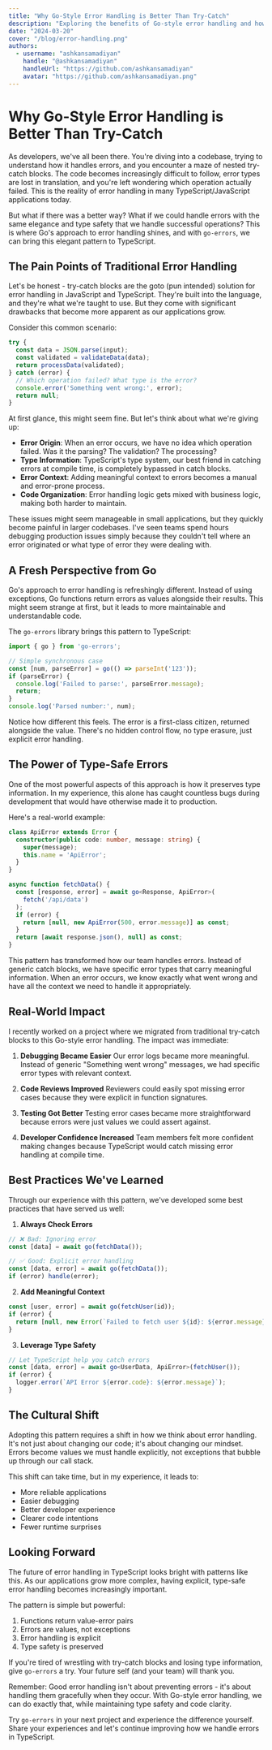 ```yaml
---
title: "Why Go-Style Error Handling is Better Than Try-Catch"
description: "Exploring the benefits of Go-style error handling and how it leads to more maintainable TypeScript code"
date: "2024-03-20"
cover: "/blog/error-handling.png"
authors:
  - username: "ashkansamadiyan"
    handle: "@ashkansamadiyan"
    handleUrl: "https://github.com/ashkansamadiyan"
    avatar: "https://github.com/ashkansamadiyan.png"
---
```


# Why Go-Style Error Handling is Better Than Try-Catch

As developers, we've all been there. You're diving into a codebase, trying to understand how it handles errors, and you encounter a maze of nested try-catch blocks. The code becomes increasingly difficult to follow, error types are lost in translation, and you're left wondering which operation actually failed. This is the reality of error handling in many TypeScript/JavaScript applications today.

But what if there was a better way? What if we could handle errors with the same elegance and type safety that we handle successful operations? This is where Go's approach to error handling shines, and with `go-errors`, we can bring this elegant pattern to TypeScript.

## The Pain Points of Traditional Error Handling

Let's be honest - try-catch blocks are the goto (pun intended) solution for error handling in JavaScript and TypeScript. They're built into the language, and they're what we're taught to use. But they come with significant drawbacks that become more apparent as our applications grow.

Consider this common scenario:

```typescript
try {
  const data = JSON.parse(input);
  const validated = validateData(data);
  return processData(validated);
} catch (error) {
  // Which operation failed? What type is the error?
  console.error('Something went wrong:', error);
  return null;
}
```

At first glance, this might seem fine. But let's think about what we're giving up:
- **Error Origin**: When an error occurs, we have no idea which operation failed. Was it the parsing? The validation? The processing?
- **Type Information**: TypeScript's type system, our best friend in catching errors at compile time, is completely bypassed in catch blocks.
- **Error Context**: Adding meaningful context to errors becomes a manual and error-prone process.
- **Code Organization**: Error handling logic gets mixed with business logic, making both harder to maintain.

These issues might seem manageable in small applications, but they quickly become painful in larger codebases. I've seen teams spend hours debugging production issues simply because they couldn't tell where an error originated or what type of error they were dealing with.

## A Fresh Perspective from Go

Go's approach to error handling is refreshingly different. Instead of using exceptions, Go functions return errors as values alongside their results. This might seem strange at first, but it leads to more maintainable and understandable code.

The `go-errors` library brings this pattern to TypeScript:

```typescript
import { go } from 'go-errors';

// Simple synchronous case
const [num, parseError] = go(() => parseInt('123'));
if (parseError) {
  console.log('Failed to parse:', parseError.message);
  return;
}
console.log('Parsed number:', num);
```

Notice how different this feels. The error is a first-class citizen, returned alongside the value. There's no hidden control flow, no type erasure, just explicit error handling.

## The Power of Type-Safe Errors

One of the most powerful aspects of this approach is how it preserves type information. In my experience, this alone has caught countless bugs during development that would have otherwise made it to production.

Here's a real-world example:

```typescript
class ApiError extends Error {
  constructor(public code: number, message: string) {
    super(message);
    this.name = 'ApiError';
  }
}

async function fetchData() {
  const [response, error] = await go<Response, ApiError>(
    fetch('/api/data')
  );
  if (error) {
    return [null, new ApiError(500, error.message)] as const;
  }
  return [await response.json(), null] as const;
}
```

This pattern has transformed how our team handles errors. Instead of generic catch blocks, we have specific error types that carry meaningful information. When an error occurs, we know exactly what went wrong and have all the context we need to handle it appropriately.

## Real-World Impact

I recently worked on a project where we migrated from traditional try-catch blocks to this Go-style error handling. The impact was immediate:

1. **Debugging Became Easier**
   Our error logs became more meaningful. Instead of generic "Something went wrong" messages, we had specific error types with relevant context.

2. **Code Reviews Improved**
   Reviewers could easily spot missing error cases because they were explicit in function signatures.

3. **Testing Got Better**
   Testing error cases became more straightforward because errors were just values we could assert against.

4. **Developer Confidence Increased**
   Team members felt more confident making changes because TypeScript would catch missing error handling at compile time.

## Best Practices We've Learned

Through our experience with this pattern, we've developed some best practices that have served us well:

1. **Always Check Errors**
```typescript
// ❌ Bad: Ignoring error
const [data] = await go(fetchData());

// ✅ Good: Explicit error handling
const [data, error] = await go(fetchData());
if (error) handle(error);
```

2. **Add Meaningful Context**
```typescript
const [user, error] = await go(fetchUser(id));
if (error) {
  return [null, new Error(`Failed to fetch user ${id}: ${error.message}`)] as const;
}
```

3. **Leverage Type Safety**
```typescript
// Let TypeScript help you catch errors
const [data, error] = await go<UserData, ApiError>(fetchUser());
if (error) {
  logger.error(`API Error ${error.code}: ${error.message}`);
}
```

## The Cultural Shift

Adopting this pattern requires a shift in how we think about error handling. It's not just about changing our code; it's about changing our mindset. Errors become values we must handle explicitly, not exceptions that bubble up through our call stack.

This shift can take time, but in my experience, it leads to:
- More reliable applications
- Easier debugging
- Better developer experience
- Clearer code intentions
- Fewer runtime surprises

## Looking Forward

The future of error handling in TypeScript looks bright with patterns like this. As our applications grow more complex, having explicit, type-safe error handling becomes increasingly important.

The pattern is simple but powerful:
1. Functions return value-error pairs
2. Errors are values, not exceptions
3. Error handling is explicit
4. Type safety is preserved

If you're tired of wrestling with try-catch blocks and losing type information, give `go-errors` a try. Your future self (and your team) will thank you.

Remember: Good error handling isn't about preventing errors - it's about handling them gracefully when they occur. With Go-style error handling, we can do exactly that, while maintaining type safety and code clarity.

Try `go-errors` in your next project and experience the difference yourself. Share your experiences and let's continue improving how we handle errors in TypeScript. 